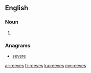 {{also|Reeves}}
==English==

===Noun===
{{head|en|noun plural form}}

# {{plural of|reeve|lang=en}}

===Anagrams===
* [[severe#English|severe]]

[[ar:reeves]]
[[fr:reeves]]
[[ku:reeves]]
[[my:reeves]]